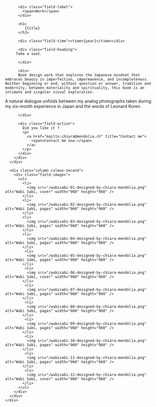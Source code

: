 

<Layout class="work" title={title}>
  <main class="region-content work">
    <div class="region">
      <div class="column column-first">
        <div class="field-body">

          <div class="field-label">
            <span>Work</span>
          </div>

          <h1>
             {title}
          </h1>

          <div class="field-time"><time>{year}</time></div>

          <div class="field-heading">
         Take a seat.

          </div>

          <div>
          Book design work that explores the Japanese mindset that embraces beauty in imperfection, impermanence, and incompleteness. Neither beginning or end, without question or answer, tradition and modernity, between materiality and spirituality, this book is an intimate and singular visual exploration.

A natural dialogue unfolds between my analog photographs taken during my six-month experience in Japan and the words of Leonard Koren.

          </div>

          <div class="field-action">
            Did you like it ?
            <p>
              <a href="mailto:chiara@mendolia.ch" title="Contact me">
                <span>Contact me now.</span>
              </a>
            </p>
          </div>
        </div>
      </div>

      <div class="column colmun-second">
        <div class="field-images">
          <ul>
            <li>
              <img src="/wabisabi-01-designed-by-chiara-mendolia.png" alt="Wabi Sabi, cover" width="960" height="960" />
            </li>
            <li>
              <img src="/wabisabi-02-designed-by-chiara-mendolia.png" alt="Wabi Sabi, pages" width="960" height="960" />
            </li>
            <li>
              <img src="/wabisabi-03-designed-by-chiara-mendolia.png" alt="Wabi Sabi, pages" width="960" height="960" />
            </li>
            <li>
              <img src="/wabisabi-04-designed-by-chiara-mendolia.png" alt="Wabi Sabi, pages" width="960" height="960" />
            </li>
             <li>
              <img src="/wabisabi-05-designed-by-chiara-mendolia.png" alt="Wabi Sabi, pages" width="960" height="960" />
            </li>
             <li>
              <img src="/wabisabi-06-designed-by-chiara-mendolia.png" alt="Wabi Sabi, cover" width="960" height="960" />
            </li>
             <li>
              <img src="/wabisabi-07-designed-by-chiara-mendolia.png" alt="Wabi Sabi, pages" width="960" height="960" />
            </li>
             <li>
              <img src="/wabisabi-08-designed-by-chiara-mendolia.png" alt="Wabi Sabi, pages" width="960" height="960" />
            </li>
             <li>
              <img src="/wabisabi-09-designed-by-chiara-mendolia.png" alt="Wabi Sabi, pages" width="960" height="960" />
            </li>
             <li>
              <img src="/wabisabi-10-designed-by-chiara-mendolia.png" alt="Wabi Sabi, pages" width="960" height="960" />
            </li>
             <li>
              <img src="/wabisabi-11-designed-by-chiara-mendolia.png" alt="Wabi Sabi, pages" width="960" height="960" />
            </li>
             <li>
              <img src="/wabisabi-12-designed-by-chiara-mendolia.png" alt="Wabi Sabi, cover" width="960" height="960" />
            </li>
          </ul>
        </div>
      </div>
    </div>

  </main>
</Layout>
